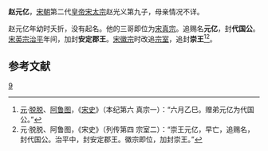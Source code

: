 '''赵元亿'''，[[宋朝|宋朝]]第二代[[皇帝|皇帝]][[宋太宗|宋太宗]]赵光义第九子，母亲情况不详。

赵元亿年幼时夭折，没有起名。他的三哥即位为[[宋真宗|宋真宗]]。追赐名'''元亿'''，封'''代国公'''。[[宋英宗|宋英宗]][[治平|治平]]年间，加封'''安定郡王'''。[[宋徽宗|宋徽宗]]时改追[[宗室|宗室]]，追封'''崇王'''<ref>[[元朝|元]]·[[脱脱|脱脱]]、[[阿鲁图|阿鲁图]]，《[[宋史|宋史]]》（本纪第六 真宗一）：“六月乙巳。赠弟元亿为代国公。”</ref><ref>元·脱脱、阿鲁图，《宋史》（列传第四 宗室二）：“崇王元亿，早亡，追赐名，封代国公。治平中，封安定郡王。徽宗即位，加封崇王。”</ref>。

==参考文献 ==
{{reflist}}

{{宋朝人物小作品}}
[[Category:宋太宗皇子|9]]
